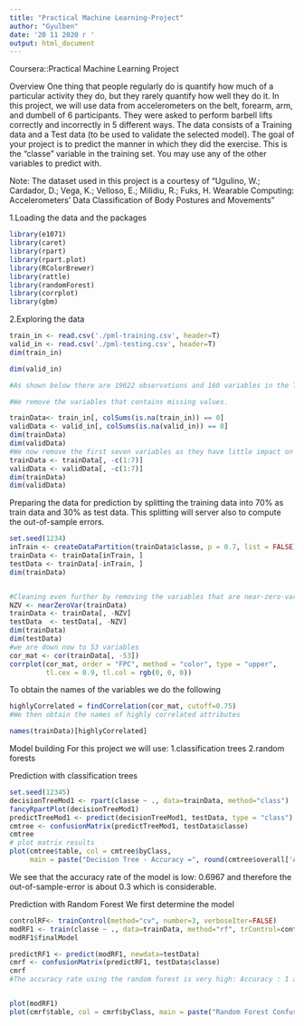 ---
title: "Practical Machine Learning-Project"
author: "Gyulben"
date: '20 11 2020 г '
output: html_document
---



Coursera::Practical Machine Learning Project

Overview
 One thing that people regularly do is quantify how much of a particular activity they do, but they rarely quantify how well they do it.
In this project, we will use data from accelerometers on the belt, forearm, arm, and dumbell of 6 participants. They were asked to perform barbell lifts correctly and incorrectly in 5 different ways.
The data consists of a Training data and a Test data (to be used to validate the selected model).
The goal of your project is to predict the manner in which they did the exercise. This is the “classe” variable in the training set. You may use any of the other variables to predict with.

 Note: The dataset used in this project is a courtesy of “Ugulino, W.; Cardador, D.; Vega, K.; Velloso, E.; Milidiu, R.; Fuks, H. Wearable Computing: Accelerometers’ Data Classification of Body Postures and Movements”
   
 
1.Loading the data and the packages 
```{r}
library(e1071)
library(caret)
library(rpart)
library(rpart.plot)
library(RColorBrewer)
library(rattle)
library(randomForest)
library(corrplot)
library(gbm)
```

2.Exploring the data 
```{r}
train_in <- read.csv('./pml-training.csv', header=T)
valid_in <- read.csv('./pml-testing.csv', header=T)
dim(train_in)

dim(valid_in)

#As shown below there are 19622 observations and 160 variables in the Training dataset

#We remove the variables that contains missing values. 

trainData<- train_in[, colSums(is.na(train_in)) == 0]
validData <- valid_in[, colSums(is.na(valid_in)) == 0]
dim(trainData)
dim(validData)
#We now remove the first seven variables as they have little impact on the outcome class
trainData <- trainData[, -c(1:7)]
validData <- validData[, -c(1:7)]
dim(trainData)
dim(validData)
```



Preparing the data for prediction by splitting the training data into 70% as train data and 30% as test data. This splitting will server also to compute the out-of-sample errors.
```{r}
set.seed(1234) 
inTrain <- createDataPartition(trainData$classe, p = 0.7, list = FALSE)
trainData <- trainData[inTrain, ]
testData <- trainData[-inTrain, ]
dim(trainData)


#Cleaning even further by removing the variables that are near-zero-variance
NZV <- nearZeroVar(trainData)
trainData <- trainData[, -NZV]
testData  <- testData[, -NZV]
dim(trainData)
dim(testData)
#we are down now to 53 variables
cor_mat <- cor(trainData[, -53])
corrplot(cor_mat, order = "FPC", method = "color", type = "upper", 
         tl.cex = 0.9, tl.col = rgb(0, 0, 0))
```

To obtain the names of the variables we do the following
```{r}

highlyCorrelated = findCorrelation(cor_mat, cutoff=0.75)
#We then obtain the names of highly correlated attributes

names(trainData)[highlyCorrelated]
```

Model building
For this project we will use:
1.classification trees
2.random forests




Prediction with classification trees
```{r}
set.seed(12345)
decisionTreeMod1 <- rpart(classe ~ ., data=trainData, method="class")
fancyRpartPlot(decisionTreeMod1)
predictTreeMod1 <- predict(decisionTreeMod1, testData, type = "class")
cmtree <- confusionMatrix(predictTreeMod1, testData$classe)
cmtree
# plot matrix results
plot(cmtree$table, col = cmtree$byClass, 
     main = paste("Decision Tree - Accuracy =", round(cmtree$overall['Accuracy'], 4)))
```

We see that the accuracy rate of the model is low: 0.6967 and therefore the out-of-sample-error is about 0.3 which is considerable.


Prediction with Random Forest
We first determine the model
```{r}
controlRF<- trainControl(method="cv", number=3, verboseIter=FALSE)
modRF1 <- train(classe ~ ., data=trainData, method="rf", trControl=controlRF)
modRF1$finalModel

predictRF1 <- predict(modRF1, newdata=testData)
cmrf <- confusionMatrix(predictRF1, testData$classe)
cmrf
#The accuracy rate using the random forest is very high: Accuracy : 1 and therefore the out-of-sample-error is equal to 0***. But it might be due to overfitting.


plot(modRF1)
plot(cmrf$table, col = cmrf$byClass, main = paste("Random Forest Confusion Matrix: Accuracy =", round(cmrf$overall['Accuracy'], 4)))
```
